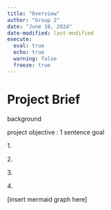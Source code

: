 ```yaml
---
title: "Overview"
author: "Group 2"
date: "June 18, 2024"
date-modified: last-modified
execute: 
  eval: true
  echo: true
  warning: false
  freeze: true
---
```


# Project Brief

background

project objective : 1 sentence goal

1\.

2\.

3\.

4\.

\[insert mermaid graph here\]
